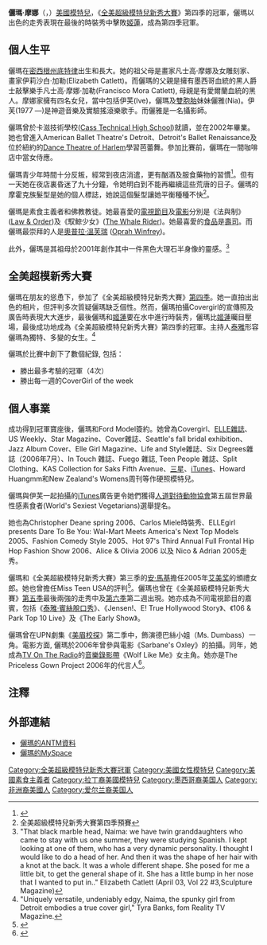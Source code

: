 {{Infobox Model
| name          = 儷瑪·摩娜<br />{{en}}Naima Mora
| image         = 
| imagesize     = 200px
| caption       = 
| birthname     = Naima Mora
| birthdate     = {{birth date and age|1984|3|1}}<ref name="fmd">[http://www.fashionmodeldirectory.com/models/Naima_Mora Naima Mora Profile] {{Wayback|url=http://www.fashionmodeldirectory.com/models/Naima_Mora |date=20151120220757 }} in the [http://www.fashionmodeldirectory.com FMD] {{Wayback|url=http://www.fashionmodeldirectory.com/ |date=20110202131259 }}-[[database|database]]. Accessed 2008-07-10.</ref>
| location      = {{US}}[[密西根州|密西根州]][[底特律|底特律]]<ref name="fmd"/>
| deathdate     = 
| deathplace    = 
| height        = {{Height|ft=5|in=9.5}}<ref name="fmd"/>
| weight        = {{Weight|kg=57}}
| haircolor     = 棕色<ref name="fmd"/>
| eyecolor      = 棕色<ref name="fmd"/>
| measurements  = (US) 33-24-34<br />(EU) 84-61-86<ref name="fmd"/>
| dress size    = (US) 2 ; (EU) 32<ref name="fmd"/>
| shoesize      = (US) 9 ; (EU) 40<ref name="fmd"/>
| agency        =
| alias(es)     = Naima
| spouse        = 
| homepage      = 
| imdb          = http://www.imdb.com/name/nm1929434/
}}
'''儷瑪·摩娜'''（{{lang-en|Naima Mora}}，{{bd|1984年|3月1日|catIdx=C}}）[[美國|美國]][[模特兒|模特兒]]，《[[全美超級模特兒新秀大賽|全美超級模特兒新秀大賽]]》第四季的冠軍，儷瑪以出色的走秀表現在最後的時裝秀中擊敗[[姬蓮·朗德|姬蓮]]，成為第四季冠軍。

== 個人生平 ==
儷瑪在[[密西根州|密西根州]][[底特律|底特律]]出生和長大。她的祖父母是畫家凡士高·摩娜及女雕刻家、畫家伊莉沙白·加勒(Elizabeth Catlett)。而儷瑪的父親是擁有墨西哥血統的黑人爵士敲擊樂手凡士高·摩娜·加勒(Francisco Mora Catlett), 母親是有愛爾蘭血統的黑人。摩娜家擁有四名女兒，當中包括伊芙(Ive)，儷瑪及[[雙胞胎|雙胞胎]]妹妹儷雅(Nia)。伊芙(1977 —)是神遊音樂及實驗搖滾樂歌手。而儷雅是一名攝影師。

儷瑪曾於卡滋技術學校([[Cass_Technical_High_School|Cass Technical High School]])就讀，並在2002年畢業。她也曾進入American Ballet Theatre's Detroit、Detroit's Ballet Renaissance及位於紐約的[[Dance_Theatre_of_Harlem|Dance Theatre of Harlem]]學習芭蕾舞。參加比賽前，儷瑪在一間咖啡店中當女侍應。

儷瑪青少年時間十分反叛，經常到夜店消遣，更有酗酒及服食藥物的習慣<ref>{{Cite web |url=http://www.bestsexycelebs.com/naima_mora/ |title=存档副本 |access-date=2007-04-26 |archive-url=https://web.archive.org/web/20070927031839/http://www.bestsexycelebs.com/naima_mora/ |archive-date=2007-09-27 |dead-url=yes }}</ref>。但有一天她在夜店裏昏迷了九十分鐘，令她明白到不能再繼續這些荒唐的日子。儷瑪的摩霍克族髮型是她的個人標誌，她說這個髮型讓她平衡種種不快<ref>全美超級模特兒新秀大賽第四季預賽</ref>。

儷瑪是素食主義者和佛教教徒。她最喜愛的[[電視節目|電視節目]]及[[電影|電影]]分別是《法與制》([[Law_&_Order|Law & Order]])及《馭鯨少女》([[The_Whale_Rider|The Whale Rider]])。她最喜愛的[[食品|食品]]是[[壽司|壽司]]。而儷瑪最崇拜的人是[[奧普拉·溫芙瑞|奧普拉·溫芙瑞]] ([[Oprah_Winfrey|Oprah Winfrey]])。

此外，儷瑪是其祖母於2001年創作其中一件黑色大理石半身像的靈感。<ref>"That black marble head, Naima: we have twin granddaughters who came to stay with us one summer, they were studying Spanish. I kept looking at one of them, who has a very dynamic personality. I thought I would like to do a head of her. And then it was the shape of her hair with a knot at the back. It was a whole different shape. She posed for me a little bit, to get the general shape of it. She has a little bump in her nose that I wanted to put in.." Elizabeth Catlett (April 03, Vol 22 #3,Sculpture Magazine)</ref>

== 全美超模新秀大賽 ==
儷瑪在朋友的慫恿下，參加了《全美超級模特兒新秀大賽》[[全美超級模特兒新秀大賽第四季|第四季]]。她一直拍出出色的相片，但評判多次質疑儷瑪缺乏個性。然而，儷瑪拍攝Covergirl的宣傳照及廣告時表現大大進步，最後儷瑪和[[姬蓮·朗德|姬蓮]]要在水中進行時裝秀，儷瑪比[[姬蓮·朗德|姬蓮]]曯目壓場，最後成功地成為《全美超級模特兒新秀大賽》第四季的冠軍。主持人[[泰雅·賓絲|泰雅]]形容儷瑪為獨特、多變的女生。<ref>"Uniquely versatile, undeniably edgy, Naima, the spunky girl from Detroit embodies a true cover girl," Tyra Banks, fom Reality TV Magazine.</ref>

儷瑪於比賽中創下了數個紀錄, 包括：
* 勝出最多考驗的冠軍（4次）
* 勝出每一週的CoverGirl of the week

== 個人事業 ==
成功得到冠軍寶座後，儷瑪和Ford Model簽約。她曾為Covergirl、[[ELLE雜誌|ELLE雜誌]]、US Weekly、Star Magazine、Cover雜誌、Seattle's fall bridal exhibition、Jazz Album Cover、Elle Girl Magazine、Life and Style雜誌、Six Degrees雜誌（2006年7月）、In Touch 雜誌、Fuego 雜誌, Teen People 雜誌、Split Clothing、KAS Collection for Saks Fifth Avenue、[[三星电子|三星]]、[[iTunes|iTunes]]、Howard Huangmm和New Zealand's Womens周刊等作硬照模特兒。

儷瑪與伊芙一起拍攝的[[iTunes|iTunes]]廣告更令她們獲得[[人道對待動物協會|人道對待動物協會]]第五屆世界最性感素食者(World's Sexiest Vegetarians)選舉提名。

她也為Christopher Deane spring 2006、Carlos Miele時裝秀、ELLEgirl presents Dare To Be You: Wal-Mart Meets America's Next Top Models 2005、Fashion Comedy Style 2005、Hot 97's Third Annual Full Frontal Hip Hop Fashion Show 2006、Alice & Olivia 2006 以及 Nico & Adrian 2005走秀。

儷瑪和《全美超級模特兒新秀大賽》第三季的[[安·馬基|安·馬基]]擔任2005年[[艾美奖|艾美奖]]的頒禮女郎。她也曾擔任Miss Teen USA的評判<ref>{{Cite web |url=http://www.missteenusa.com/press/07.13.05.html |title=Naima Mora, CoverGirl  Spokesperson and "America's Next Top Mode" to Judge |accessdate=2007-02-28 |archive-date=2007-02-11 |archive-url=https://web.archive.org/web/20070211213014/http://www.missteenusa.com/press/07.13.05.html |dead-url=no }}</ref>。儷瑪也曾在《全美超級模特兒新秀大賽》[[全美超級模特兒新秀大賽第五季|第五季]]最後兩強的走秀中及[[全美超級模特兒新秀大賽第六季|第六季]]第二週出現。她亦成為不同電視節目的嘉賓，包括《[[泰雅·賓絲#泰雅·賓絲脫口秀|泰雅·賓絲脫口秀]]》、《Jensen!、E! True Hollywood Story》、《106 & Park Top 10 Live》及《The Early Show》。

儷瑪曾在UPN劇集《[[美眉校探|美眉校探]]》第二季中，飾演德巴絲小姐（Ms. Dumbass）一角。電影方面, 儷瑪於2006年曾參與電影《Sarbane's Oxley》的拍攝。同年，她成為[[TV_On_The_Radio|TV On The Radio]]的[[音樂錄影帶|音樂錄影帶]]《Wolf Like Me》女主角。她亦是The Priceless Gown Project 2006年的代言人<ref>{{cite web |url=http://mdnightlife.com/naima_mora.cfm |title=存档副本 |accessdate=2007-04-26 |deadurl=yes |archiveurl=https://web.archive.org/web/20070928044006/http://mdnightlife.com/naima_mora.cfm |archivedate=2007-09-28 }}</ref>。

== 注釋 ==
<div class="references-small">
<references />
</div>

== 外部連結 ==
* [http://www.upn.com/shows/top_model4/models/models_gall.php?d=naima 儷瑪的ANTM資料] {{Wayback|url=http://www.upn.com/shows/top_model4/models/models_gall.php?d=naima |date=20060908140951 }}
* [http://www.myspace.com/naimamora 儷瑪的MySpace] {{Wayback|url=http://www.myspace.com/naimamora |date=20110623070030 }}

{{start box}}
{{s-before|[[伊娃·佩霍|伊娃·佩霍]]}}
{{s-title|全美超模新秀冠軍|[[全美超級模特兒新秀大賽第四季|第四季]]}}
{{s-after|[[妮歌·寧列特|妮歌·寧列特]]}}
{{end box}}

{{America's Next Top Model}}

{{DEFAULTSORT:Mora, Naima}}

[[Category:全美超級模特兒新秀大賽冠軍|Category:全美超級模特兒新秀大賽冠軍]]
[[Category:美國女性模特兒|Category:美國女性模特兒]]
[[Category:美國素食主義者|Category:美國素食主義者]]
[[Category:拉丁裔美國模特兒|Category:拉丁裔美國模特兒]]
[[Category:墨西哥裔美国人|Category:墨西哥裔美国人]]
[[Category:非洲裔美國人|Category:非洲裔美國人]]
[[Category:爱尔兰裔美国人|Category:爱尔兰裔美国人]]